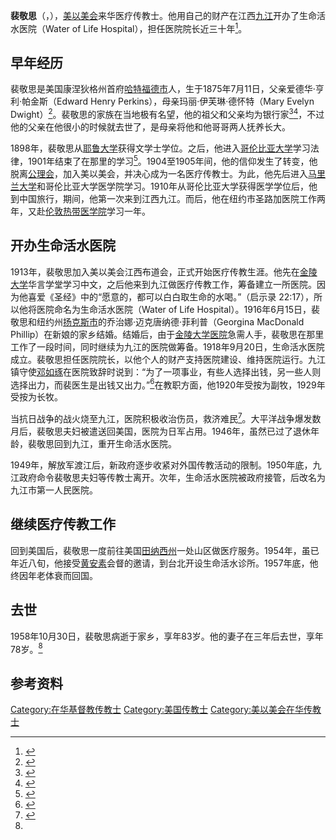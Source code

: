 {{Infobox Person
  | name        = 裴敬思
  | image       = Edward Carter Perkins.jpg
  | caption     = 
  | birth_date  = 1875年7月11日
  | birth_place = [[美国|美国]][[康涅狄格州|康涅狄格州]][[哈特福德市|哈特福德市]]
  | death_date  = 1958年10月30日
  | death_place = [[美国|美国]][[康涅狄格州|康涅狄格州]][[哈特福德市|哈特福德市]]
  | occupation  = [[美以美会|美以美会]]传教士<br />生命活水医院院长
  }}

'''裴敬思'''（{{lang-en|'''Edward Carter Perkins'''}}，{{bd|1875年|7月11日|1958年|10月30日}}），[[美以美会|美以美会]]来华医疗传教士。他用自己的财产在江西[[九江|九江]]开办了生命活水医院（Water of Life Hospital），担任医院院长近三十年<ref>{{cite news|title=The Hand of God|author=Frank T. Cartwright|work=World Outlook|publisher=Board of Missions of the Methodist Church|date=1962-1|pages=14-15, 48|url=http://archives.gcah.org/xmlui/handle/10516/8179|accessdate=2014-10-03|archive-date=2014-10-06|archive-url=https://web.archive.org/web/20141006084542/http://archives.gcah.org/xmlui/handle/10516/8179|dead-url=no}}</ref>。

==早年经历==
裴敬思是美国康涅狄格州首府[[哈特福德市|哈特福德市]]人，生于1875年7月11日，父亲爱德华·亨利·帕金斯（Edward Henry Perkins），母亲玛丽·伊芙琳·德怀特（Mary Evelyn Dwight）<ref name="Grave">{{Cite web |url=http://www.findagrave.com/cgi-bin/fg.cgi?page=gr&GRid=87322019 |title=裴敬思夫妇的墓 |accessdate=2014-08-29 |archive-date=2014-10-06 |archive-url=https://web.archive.org/web/20141006101640/http://www.findagrave.com/cgi-bin/fg.cgi?page=gr&GRid=87322019 |dead-url=no }}</ref>。裴敬思的家族在当地极有名望，他的祖父和父亲均为银行家<ref name="Woodward1892">{{cite book|author=Patrick Henry Woodward|title=1792-1892: One Hundred Years of the Hartford Bank, Now the Hartford National Bank, of Hartford, Conn|url=https://archive.org/details/onehundredyears02woodgoog|year=1892|publisher=Press of the Case, Lockwood & Brainard Company}}</ref><ref name="Carter1876">{{cite book|author=Franklin Carter|title=Edward H. Perkins, a Brief Record of a Noble Life|year=1876}}</ref>，不过他的父亲在他很小的时候就去世了，是母亲将他和他哥哥两人抚养长大。

1898年，裴敬思从[[耶鲁大学|耶鲁大学]]获得文学士学位。之后，他进入[[哥伦比亚大学|哥伦比亚大学]]学习法律，1901年结束了在那里的学习<ref>{{cite book|author=Columbia University|title=Columbia University Alumni Register, 1754-1931|publisher=Columbia University Press|year=1932|page=680|url=http://babel.hathitrust.org/cgi/pt?id=uc1.b4525470;view=1up;seq=702|access-date=2016-01-31|archive-date=2017-03-05|archive-url=https://web.archive.org/web/20170305123811/https://babel.hathitrust.org/cgi/pt?id=uc1.b4525470;view=1up;seq=702|dead-url=no}}</ref>。1904至1905年间，他的信仰发生了转变，他脱离[[公理会|公理会]]，加入美以美会，并决心成为一名医疗传教士。为此，他先后进入[[马里兰大学|马里兰大学]]和哥伦比亚大学医学院学习。1910年从哥伦比亚大学获得医学学位后，他到中国旅行，期间，他第一次来到江西九江。而后，他在纽约市圣路加医院工作两年，又赴[[伦敦卫生与热带医学院|伦敦热带医学院]]学习一年。

==开办生命活水医院==
1913年，裴敬思加入美以美会江西布道会，正式开始医疗传教生涯。他先在[[金陵大学|金陵大学]]华言学堂学习中文，之后他来到九江做医疗传教工作，筹备建立一所医院。因为他喜爱《圣经》中的“愿意的，都可以白白取生命的水喝。”（启示录 22:17），所以他将医院命名为生命活水医院（Water of Life Hospital）。1916年6月15日，裴敬思和纽约州[[扬克斯_(纽约州)|扬克斯市]]的乔治娜·迈克唐纳德·菲利普（Georgina MacDonald Phillip）在新娘的家乡结婚。结婚后，由于[[南京市鼓楼医院|金陵大学医院]]急需人手，裴敬思在那里工作了一段时间，同时继续为九江的医院做筹备。1918年9月20日，生命活水医院成立。裴敬思担任医院院长，以他个人的财产支持医院建设、维持医院运行。九江镇守使[[邓如琢|邓如琢]]在医院致辞时说到：“为了一项事业，有些人选择出钱，另一些人则选择出力，而裴医生是出钱又出力。”<ref>{{cite book |title=Minutes of Kiangsi Conference of Methodist Episcopal Church |year=1925 |page=203 |url=http://findit.library.yale.edu/bookreader/BookReaderDemo/index.html?oid=10784080#page/60/mode/1up |access-date=2014-08-29 |archive-date=2014-09-10 |archive-url=https://web.archive.org/web/20140910195918/http://findit.library.yale.edu/bookreader/BookReaderDemo/index.html?oid=10784080#page/60/mode/1up |dead-url=no }}</ref>在教职方面，他1920年受按为副牧，1929年受按为长牧。

当抗日战争的战火烧至九江，医院积极收治伤员，救济难民<ref>{{Cite web |url=http://www.criticalpast.com/video/65675065153_Chinese-refugees_man-gives-rice_Doctor-Edward-Perkins_Methodist-Episcopal-Hospital |title=1938年医院救济难民的影像资料 |accessdate=2014-08-28 |archive-date=2013-12-13 |archive-url=https://web.archive.org/web/20131213091108/http://www.criticalpast.com/video/65675065153_Chinese-refugees_man-gives-rice_Doctor-Edward-Perkins_Methodist-Episcopal-Hospital |dead-url=no }}</ref>。大平洋战争爆发数月后，裴敬思夫妇被遣送回美国，医院为日军占用。1946年，虽然已过了退休年龄，裴敬思回到九江，重开生命活水医院。

1949年，解放军渡江后，新政府逐步收紧对外国传教活动的限制。1950年底，九江政府命令裴敬思夫妇等传教士离开。次年，生命活水医院被政府接管，后改名为九江市第一人民医院。

==继续医疗传教工作==
回到美国后，裴敬思一度前往美国[[田纳西州|田纳西州]]一处山区做医疗服务。1954年，虽已年近八旬，他接受[[黄安素|黄安素]]会督的邀请，到台北开设生命活水诊所。1957年底，他终因年老体衰而回国。

==去世==
1958年10月30日，裴敬思病逝于家乡，享年83岁。他的妻子在三年后去世，享年78岁。<ref name="Grave"></ref>

== 参考资料 ==
{{Reflist}}

{{DEFAULTSORT:Perkins}}
[[Category:在华基督教传教士|Category:在华基督教传教士]]
[[Category:美国传教士|Category:美国传教士]]
[[Category:美以美会在华传教士|Category:美以美会在华传教士]]